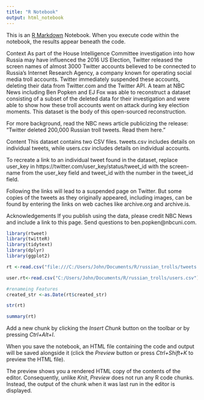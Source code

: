```yaml
---
title: "R Notebook"
output: html_notebook
---
```


This is an [R Markdown](http://rmarkdown.rstudio.com) Notebook. When you execute code within the notebook, the results appear beneath the code. 

Context
As part of the House Intelligence Committee investigation into how Russia may have influenced the 2016 US Election, Twitter released the screen names of almost 3000 Twitter accounts believed to be connected to Russia’s Internet Research Agency, a company known for operating social media troll accounts. Twitter immediately suspended these accounts, deleting their data from Twitter.com and the Twitter API. A team at NBC News including Ben Popken and EJ Fox was able to reconstruct a dataset consisting of a subset of the deleted data for their investigation and were able to show how these troll accounts went on attack during key election moments. This dataset is the body of this open-sourced reconstruction.

For more background, read the NBC news article publicizing the release: "Twitter deleted 200,000 Russian troll tweets. Read them here."

Content
This dataset contains two CSV files. tweets.csv includes details on individual tweets, while users.csv includes details on individual accounts.

To recreate a link to an individual tweet found in the dataset, replace user_key in https://twitter.com/user_key/status/tweet_id with the screen-name from the user_key field and tweet_id with the number in the tweet_id field.

Following the links will lead to a suspended page on Twitter. But some copies of the tweets as they originally appeared, including images, can be found by entering the links on web caches like archive.org and archive.is.

Acknowledgements
If you publish using the data, please credit NBC News and include a link to this page. Send questions to ben.popken@nbcuni.com. 

```r

library(rtweet)
library(twitteR)
library(tidytext)
library(dplyr)
library(ggplot2)

rt <-read.csv("file:///C:/Users/John/Documents/R/russian_trolls/tweets.csv/tweets.csv")

user.rt<-read.csv("C:/Users/John/Documents/R/russian_trolls/users.csv")

#renameing Features
created_str <-as.Date(rt$created_str)

str(rt)

summary(rt)


```

Add a new chunk by clicking the *Insert Chunk* button on the toolbar or by pressing *Ctrl+Alt+I*.

When you save the notebook, an HTML file containing the code and output will be saved alongside it (click the *Preview* button or press *Ctrl+Shift+K* to preview the HTML file).

The preview shows you a rendered HTML copy of the contents of the editor. Consequently, unlike *Knit*, *Preview* does not run any R code chunks. Instead, the output of the chunk when it was last run in the editor is displayed.
